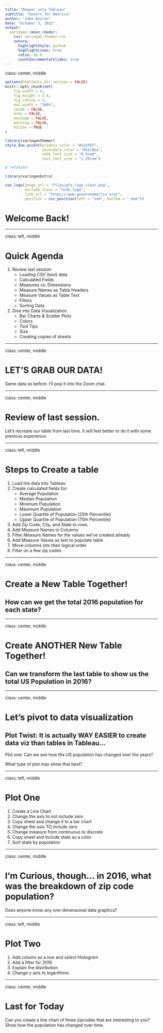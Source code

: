 ```yaml
---
title: "Deeper into Tableau"
subtitle: "Govern for America"  
author: "Jake Rozran"
date: "October 5, 2022"
output:
  xaringan::moon_reader:
    css: xaringan-themer.css
    nature:
      highlightStyle: github
      highlightLines: true
      ratio: 16:9
      countIncrementalSlides: true
---
```


class: center, middle

```r
options(htmltools.dir.version = FALSE)
knitr::opts_chunk$set(
    fig.width = 9, 
    fig.height = 3.5, 
    fig.retina = 3,
    out.width = "100%",
    cache = FALSE,
    echo = FALSE,
    message = FALSE, 
    warning = FALSE,
    hiline = TRUE
)
```

```r
library(xaringanthemer)
style_duo_accent(primary_color = "#1a3f6f", 
                 secondary_color = "#52c0ea",
                 code_font_size = "0.5rem",
                 text_font_size = "1.25rem")

# "#f24244"
```

```r
library(xaringanExtra)

use_logo(image_url = "files/gfa_logo_clear.png",
         exclude_class = "hide_logo",
         link_url = "https://www.govern4america.org/",
         position = css_position(left = "1em", bottom = "-4em"))
```

# Welcome Back!

---

class: left, middle

# Quick Agenda

1. Review last session
    - Loading CSV (text) data
    - Calculated Fields
    - Measures vs. Dimensions
    - Measure Names as Table Headers
    - Measure Values as Table Text
    - Filters
    - Sorting Data
2. Dive into Data Visualization
    - Bar Charts & Scatter Plots
    - Colors
    - Tool Tips
    - Size
    - Creating copies of sheets

---

class: center, middle

# LET'S GRAB OUR DATA!

Same data as before. I'll pop it into the Zoom chat. 

---

class: center, middle

# Review of last session.

Let's recreate our table from last time. It will feel better to do it with some 
previous experience.

---

class: left, middle

# Steps to Create a table

1. Load the data into Tableau
2. Create calculated fields for:
    - Average Population
    - Median Population
    - Minimum Population
    - Maximum Population
    - Lower Quartile of Population (25th Percentile)
    - Upper Quartile of Population (75th Percentile)
3. Add Zip Code, City, and State to rows
4. Add Measure Names to Columns
5. Filter Measure Names for the values we've created already
6. Add Measure Values as text to populate table
7. Move columns into their logical order
8. Filter on a few zip codes

---

class: center, middle

# Create a New Table Together!

## How can we get the total 2016 population for each state?

---

class: center, middle

# Create ANOTHER New Table Together!

## Can we transform the last table to show us the total US Population in 2016?

---

class: center, middle

# Let's pivot to data visualization

## Plot Twist: It is actually WAY EASIER to create data viz than tables in Tableau... 

Plot one: Can we see how the US population has changed over the years?

What type of plot may show that best?

---

class: left, middle

# Plot One

1. Create a Line Chart
2. Change the axis to not include zero
3. Copy sheet and change it to a bar chart
4. Change the axis TO include zero
5. Change measure from continuous to discrete
6. Copy sheet and include state as a color
7. Sort state by population

---

class: center, middle

# I'm Curious, though... in 2016, what was the breakdown of zip code population?

Does anyone know any one-dimensional data graphics?

---

class: left, middle

# Plot Two

1. Add column as a row and select Histogram
2. Add a filter for 2016
3. Explain the distribution
4. Change y axis to logarithmic

---

class: center, middle

# Last for Today

Can you create a line chart of three zipcodes that are interesting to you? 
Show how the population has changed over time. 


